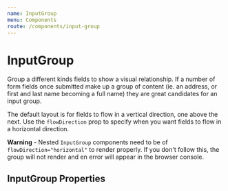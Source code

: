 ```yaml
---
name: InputGroup
menu: Components
route: /components/input-group
---
```



# InputGroup

<ComponentStatus stage="rc" responsive="no" accessible="yes" />

Group a different kinds fields to show a visual relationship. If a number of
form fields once submitted make up a group of content (ie. an address, or first
and last name becoming a full name) they are great candidates for an input
group.

The default layout is for fields to flow in a vertical direction, one above the
next. Use the `flowDirection` prop to specify when you want fields to flow in a
horizontal direction.

**Warning** - Nested `InputGroup` components need to be of
`flowDirection="horizontal"` to render properly. If you don't follow this, the
group will not render and en error will appear in the browser console.

<Playground>
  <InputGroup>
    <InputText placeholder="Street 1" />
    <InputText placeholder="Street 2" />
    <InputGroup flowDirection="horizontal">
      <InputText placeholder="City" />
      <InputText placeholder="Province" />
    </InputGroup>
    <InputGroup flowDirection="horizontal">
      <InputText placeholder="Zip code" />
      <InputText placeholder="Country" />
    </InputGroup>
  </InputGroup>
</Playground>

<Playground>
  <InputGroup flowDirection="horizontal">
    <InputTime defaultValue={new CivilTime(8, 0)} />
    <InputTime defaultValue={new CivilTime(17, 0)} />
  </InputGroup>
</Playground>

## InputGroup Properties

<Props of={InputGroup} />
